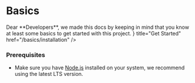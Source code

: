 
# __Basics__
 
<Callout type="info">
Dear **Developers**, we made this docs by keeping in mind that you know at least some basics to get started with this project.
</Callout>

<Cards>
  <Card icon={<ArrowRightIcon />} title="Get Started" href="/basics/installation" />
</Cards>

### __Prerequisites__
- Make sure you have [Node.js](https://nodejs.org/en/) installed on your system, we recommend using the latest LTS version.
